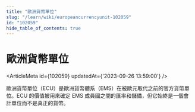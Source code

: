```yaml
---
title: "歐洲貨幣單位"
slug: "/learn/wiki/europeancurrencyunit-102059"
id: "102059"
hide_table_of_contents: true
---
```



# 歐洲貨幣單位

<ArticleMeta id={102059} updatedAt={'2023-09-26 13:59:00'} />
<div className='border-solid border-b border-t-0 my-4 border-[var(--ifm-color-gray-300)]' />

歐洲貨幣單位（ECU）是歐洲貨幣體系（EMS）在被歐元取代之前的官方貨幣單位。ECU 的價值被用來確定 EMS 成員國之間的匯率和儲備，但它始終是一個會計單位而不是真正的貨幣。
